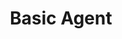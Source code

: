 ---
title: 'Basic Agent'
description: 'Make an agent in under 10 minutes'
icon: 'robot-astromech'
---